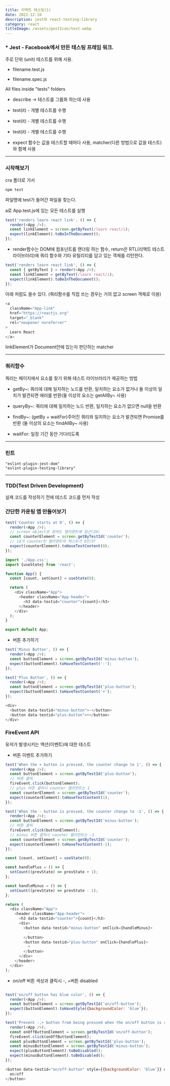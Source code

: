 ```yaml
---
title: 리액트 테스팅(1)
date: 2022-12-10
description: jest와 react-testing-library
category: react
titleImage: /assets/postIcon/test.webp
---
```


### * Jest - Facebook에서 만든 테스팅 프레임 워크.

주로 단위 (unit) 테스트를 위해 사용.

- filename.test.js

- filename.spec.js

All files inside "tests" folders

- describe -> 테스트를 그룹화 하는데 사용

- test(it) - 개별 테스트를 수행

- test(it) - 개별 테스트를 수행

- test(it) - 개별 테스트를 수행

- expect 함수는 값을 테스트할 때마다 사용, matcher(다른 방법으로 값을 테스트)와 함께 사용

---

### 시작해보기

cra 폴더로 가서

```shell
npm test
```

파일명에 test가 들어간 파일을 찾는다.

a로 App.test.js에 있는 모든 테스트를 실행

```js
test('renders learn react link', () => {
  render(<App />);
  const linkElement = screen.getByText(/learn react/i);
  expect(linkElement).toBeInTheDocument();
});
```

- render함수는 DOM에 컴포넌트를 랜더링 하는 함수, return은 RTL(리액트 테스트 라이브러리)에 쿼리 함수와 기타 유틸리티를 담고 있는 객체를 리턴한다.

```js
test('renders learn react link', () => {
  const { getByText } = render(<App />);
  const linkElement = getByText(/learn react/i);
  expect(linkElement).toBeInTheDocument();
});
```

아래 처럼도 쓸수 있다. (쿼리함수를 직접 쓰는 경우는 거의 없고 screen 객체로 이용)

```js
<a
  className="App-link"
  href="https://reactjs.org"
  target="_blank"
  rel="noopener noreferrer"
>
  Learn React
</a>
```

linkElement가 Document안에 있는지 판단하는 matcher

---

### 쿼리함수

쿼리는 페이지에서 요소를 찾기 위해 테스트 라이브러리가 제공하는 방법

- getBy~: 쿼리에 대해 일치하는 노드를 반환, 일치하는 요소가 없거나 둘 이상의 일치가 발견되면 에러를 반환(둘 이상의 요소는 getAllBy~ 사용)

- queryBy~: 쿼리에 대해 일치하는 노드 반환, 일치하는 요소가 없으면 null을 반환

- findBy~: (getBy + waitFor)주어진 쿼리와 일치하는 요소가 발견되면 Promise를 반환 (둘 이상의 요소는 findAllBy~ 사용)

- waitFor: 일정 기간 동안 기다리도록

---

### 린트

```
"eslint-plugin-jest-dom"
"eslint-plugin-testing-library"
```

---

### TDD(Test Driven Development)

실제 코드를 작성하기 전에 테스트 코드를 먼저 작성

### 간단한 카운팅 앱 만들어보기

```js
test('Counter starts at 0', () => {
  render(<App />);
  // screen object로 원하는 엘리멘트에 접근(ID)
  const counterElement = screen.getByTestId('counter');
  // id가 counter인 엘리멘트의 텍스트가 0인가?
  expect(counterElement).toHaveTextContent(0);
});
```

```js
import './App.css';
import {useState} from 'react';

function App() {
  const [count, setCount] = useState(0);

  return (
    <div className="App">
      <header className="App-header">
        <h3 data-testid="counter">{count}</h3>
      </header>
    </div>
  );
}

export default App;
```

- 버튼 추가하기

```js
test('Minus Button', () => {
  render(<App />);
  const buttonElement = screen.getByTestId('minus-button');
  expect(buttonElement).toHaveTextContent('-');
});

test('Plus Button', () => {
  render(<App />);
  const buttonElement = screen.getByTestId('plus-button');
  expect(buttonElement).toHaveTextContent('+');
});
```

```js
<div>
  <button data-testid="minus-button">-</button>
  <button data-testid="plus-button">+</button>
</div>
```

### FireEvent API

유저가 발생시키는 액션(이벤트)에 대한 테스트

- 버튼 이벤트 추가하기

```js
test('When the + button is pressed, the counter change to 1', () => {
  render(<App />);
  const buttonElement = screen.getByTestId('plus-button');
  // 버튼 클릭
  fireEvent.click(buttonElement);
  // plus 버튼 클릭시 counter 엘리먼트는 1
  const counterElement = screen.getByTestId('counter');
  expect(counterElement).toHaveTextContent(1);
});

test('When the - button is pressed, the counter change to -1', () => {
  render(<App />);
  const buttonElement = screen.getByTestId('minus-button');
  // 버튼 클릭
  fireEvent.click(buttonElement);
  // minus 버튼 클릭시 counter 엘리먼트는 -1
  const counterElement = screen.getByTestId('counter');
  expect(counterElement).toHaveTextContent(-1);
});
```

```js
const [count, setCount] = useState(0);

const handlePlus = () => {
  setCount((prevState) => prevState + 1);
};

const handleMinus = () => {
  setCount((prevState) => prevState - 1);
};

return (
  <div className="App">
    <header className="App-header">
      <h3 data-testid="counter">{count}</h3>
      <div>
        <button data-testid="minus-button" onClick={handleMinus}>
          -
        </button>
        <button data-testid="plus-button" onClick={handlePlus}>
          +
        </button>
      </div>
    </header>
  </div>
);
```

- on/off 버튼 색상과 클릭시 -, +버튼 disabled

```js

test('on/off button has blue color', () => {
  render(<App />);
  const buttonElement = screen.getByTestId('on/off-button');
  expect(buttonElement).toHaveStyle({backgroundColor: 'blue'});
});

test('Prevent -,+ button from being pressed when the on/off button is clicked', () => {
  render(<App />);
  const onOffButtonElement = screen.getByTestId('on/off-button');
  fireEvent.click(onOffButtonElement);
  const plusButtonElement = screen.getByTestId('plus-button');
  const minusButtonElement = screen.getByTestId('minus-button');
  expect(plusButtonElement).toBeDisabled();
  expect(minusButtonElement).toBeDisabled();
});
```

```js
<button data-testid="on/off-button" style={{backgroundColor: 'blue'}} onClick={handleDisabled}>
  on/off
</button>
```
